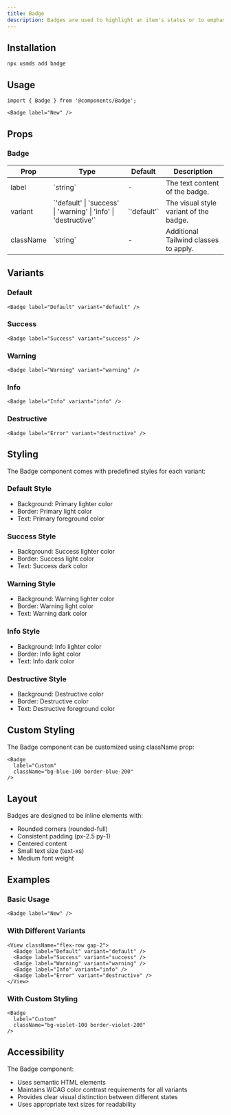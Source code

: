 ```yaml
---
title: Badge
description: Badges are used to highlight an item's status or to emphasize specific information.
---
```


## Installation

```package-install
npx usmds add badge
```

## Usage

```tsx
import { Badge } from '@components/Badge';

<Badge label="New" />
```

## Props

### Badge

<table>
  <thead>
    <tr>
      <th>Prop</th>
      <th>Type</th>
      <th>Default</th>
      <th>Description</th>
    </tr>
  </thead>
  <tbody>
    <tr>
      <td>label</td>
      <td>`string`</td>
      <td>-</td>
      <td>The text content of the badge.</td>
    </tr>
    <tr>
      <td>variant</td>
      <td>`'default' | 'success' | 'warning' | 'info' | 'destructive'`</td>
      <td>`'default'`</td>
      <td>The visual style variant of the badge.</td>
    </tr>
    <tr>
      <td>className</td>
      <td>`string`</td>
      <td>-</td>
      <td>Additional Tailwind classes to apply.</td>
    </tr>
  </tbody>
</table>

## Variants

### Default

```tsx
<Badge label="Default" variant="default" />
```

### Success

```tsx
<Badge label="Success" variant="success" />
```

### Warning

```tsx
<Badge label="Warning" variant="warning" />
```

### Info

```tsx
<Badge label="Info" variant="info" />
```

### Destructive

```tsx
<Badge label="Error" variant="destructive" />
```

## Styling

The Badge component comes with predefined styles for each variant:

### Default Style
- Background: Primary lighter color
- Border: Primary light color
- Text: Primary foreground color

### Success Style
- Background: Success lighter color
- Border: Success light color
- Text: Success dark color

### Warning Style
- Background: Warning lighter color
- Border: Warning light color
- Text: Warning dark color

### Info Style
- Background: Info lighter color
- Border: Info light color
- Text: Info dark color

### Destructive Style
- Background: Destructive color
- Border: Destructive color
- Text: Destructive foreground color

## Custom Styling

The Badge component can be customized using className prop:

```tsx
<Badge 
  label="Custom" 
  className="bg-blue-100 border-blue-200"
/>
```

## Layout

Badges are designed to be inline elements with:
- Rounded corners (rounded-full)
- Consistent padding (px-2.5 py-1)
- Centered content
- Small text size (text-xs)
- Medium font weight

## Examples

### Basic Usage
```tsx
<Badge label="New" />
```

### With Different Variants
```tsx
<View className="flex-row gap-2">
  <Badge label="Default" variant="default" />
  <Badge label="Success" variant="success" />
  <Badge label="Warning" variant="warning" />
  <Badge label="Info" variant="info" />
  <Badge label="Error" variant="destructive" />
</View>
```

### With Custom Styling
```tsx
<Badge 
  label="Custom" 
  className="bg-violet-100 border-violet-200"
/>
```

## Accessibility

The Badge component:
- Uses semantic HTML elements
- Maintains WCAG color contrast requirements for all variants
- Provides clear visual distinction between different states
- Uses appropriate text sizes for readability
